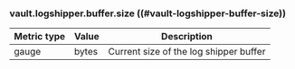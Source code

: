 ### vault.logshipper.buffer.size ((#vault-logshipper-buffer-size))

Metric type | Value | Description
----------- | ----- | -----------
gauge       | bytes | Current size of the log shipper buffer